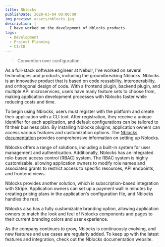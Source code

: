 ```yaml
---
title: Nblocks
publishDate: 2020-03-04 00:00:00
img_preview: assets/nblocks.jpg
description: |
  I have worked on the development of Nblocks products.
tags:
  - Development
  - Project Planning
  - CI/CD
---
```



<Nblocks3DLogo />

> Convention over configuration.

As a full-stack software engineer at Nebulr, I've worked on several technologies
and products, including the groundbreaking Nblocks. Nblocks is an innovative product
that is based on code reusability, interoperability, and orthogonal design of code.
With a frontend plugin, backend plugin, and multiple API microservices, users have
many feature sets to choose from, making application development processes with Nblocks
faster while reducing costs and time.

To begin using Nblocks, users must register with the platform and create their application with a CLI tool. After registration, they receive a unique identifier for each application, and default configurations can be tailored to fit their business plan. By installing Nblocks plugins, application owners can access various features and customization options. The [Nblocks documentation](https://nebulr-group.github.io/nblocks-docs/) provides comprehensive information on setting up Nblocks.

Nblocks offers a range of solutions, including a built-in system for user management and authentication. Additionally, Nblocks has an integrated role-based access control (RBAC) system. The RBAC system is highly customizable, allowing application owners to modify role names and associated grants to restrict access to specific resources, API endpoints, and frontend views.

Nblocks provides another solution, which is subscription-based integration with Stripe. Application owners can set up a payment wall in minutes by creating pricing plans in the application's configuration file, and Nblocks handles the rest.

Nblocks also has a fully customizable branding option, allowing application owners to match the look and feel of Nblocks components and pages to their current branding colors and user experience.

As the company continues to grow, Nblocks is continuously evolving, and new features and use cases are regularly added. To keep up with the latest features and integration, check out the Nblocks documentation website.

